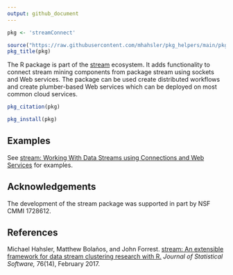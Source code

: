 ```yaml
---
output: github_document
---
```


```r
pkg <- 'streamConnect'

source("https://raw.githubusercontent.com/mhahsler/pkg_helpers/main/pkg_helpers.R")
pkg_title(pkg)
```

The R package is part of the  [stream](https://github.com/mhahsler/stream) ecosystem. It 
adds functionality to connect stream mining components from package stream using sockets and Web services. The package can be used create distributed workflows and create plumber-based Web services which can be deployed on most common cloud services.

```r
pkg_citation(pkg)
```

```r
pkg_install(pkg)
```

## Examples

See [stream: Working With Data Streams using Connections and Web Services](https://cran.r-project.org/web/packages/streamConnect/vignettes/connections.html)
for examples.

## Acknowledgements

The development of the stream package was supported in part by NSF CMMI 1728612.

## References

Michael Hahsler, Matthew Bolaños, and John Forrest. [stream: An extensible framework for data stream clustering research with R.](https://dx.doi.org/10.18637/jss.v076.i14) _Journal of Statistical Software,_ 76(14), February 2017.
